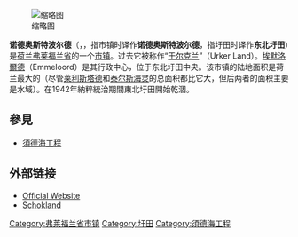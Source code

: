 {{NoteTA
| T = zh-hans:诺德奥斯特波尔德;zh-hant:諾德奧斯特波爾德
}}
{{Unreferenced|time=2018-08-23T12:43:06+00:00}}

[[File:Noordoostpolder_by_Sentinel-2,_2018-06-30.jpg|缩略图]]

{{Infobox settlement
|official_name = Noordoostpolder<br>诺德奥斯特波尔德

<!-- Images and maps ----------->
|image_skyline          =
|imagesize              =
|image_alt              =
|image_caption          =
|image_flag             = Noordoostpolder vlag.svg
|flag_size              = 120x100px
|flag_alt               =
|image_shield           = Noord Oost Polder.svg
|shield_size            = 120x100px
|shield_alt             =
|image_map              = LocatieNoordoostpolder.png
|mapsize                = 250px
|map_alt                =
|map_caption            = Lokatie van de Noordoostpolder in [[Flevoland|Flevoland]], [[Netherlands|Netherlands]]
|subdivision_type = 国家
|subdivision_name = [[荷兰|荷兰]]
|subdivision_type1 = 省份
|subdivision_name1 = [[弗莱福兰省|弗莱福兰省]]
|area_footnotes = (2007)
|area_total_km2 = 596.20
|area_land_km2 = 460.80
|area_water_km2 = 135.40
|population_as_of =2007年6月1日
|population_note = 来源：[[Statistics_Netherlands|CBS]], [http://statline.cbs.nl/ Statline].
|settlement_type = [[市镇_(荷兰)|市镇]]
|population_total = 45781
|population_density_km2 = 99
|timezone = [[Central_European_Time|CET]]
|utc_offset = +1
|timezone_DST = [[Central_European_Summer_Time|CEST]]
|utc_offset_DST = +2
}}

'''诺德奥斯特波尔德'''（{{lang-nl|Noordoostpolder}}，{{Pronunciation|257 Noordoostpolder.ogg}}，指市镇时译作'''诺德奥斯特波尔德'''，指圩田时译作'''东北圩田'''）是[[荷兰|荷兰]][[弗莱福兰省|弗莱福兰省]]的一个[[市镇_(荷兰)|市镇]]。过去它被称作“[[于尔克|于尔克兰]]”（Urker Land）。[[埃默洛爾德|埃默洛爾德]]（Emmeloord）是其行政中心，位于东北圩田中央。该市镇的陆地面积是荷兰最大的（尽管[[莱利斯塔德|莱利斯塔德]]和[[泰尔斯海灵|泰尔斯海灵]]的总面积都比它大，但后两者的面积主要是水域）。在1942年納粹統治期間東北圩田開始乾涸。

== 參見 ==
* [[須德海工程|須德海工程]]

==外部链接==
{{commons|Noordoostpolder}}
*[http://www.noordoostpolder.nl Official Website]{{Wayback|url=http://www.noordoostpolder.nl/ |date=20100224073536 }}
*[http://www.schokland.nl Schokland]{{Wayback|url=http://www.schokland.nl/ |date=20110515141711 }}

{{Flevoland Province}}
{{Authority Control}}

{{DEFAULTSORT:Noordoostpolder}}
[[Category:弗莱福兰省市镇|Category:弗莱福兰省市镇]]
[[Category:圩田|Category:圩田]]
[[Category:須德海工程|Category:須德海工程]]